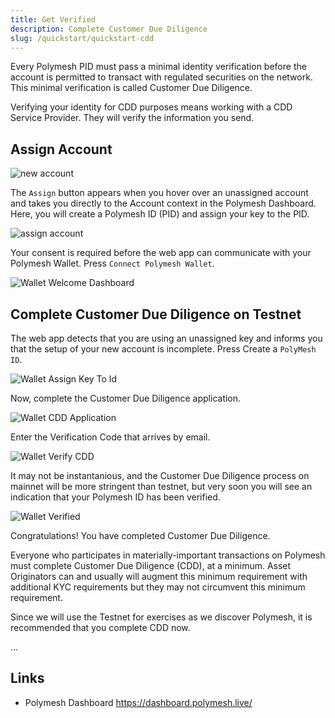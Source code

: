 ```yaml
---
title: Get Verified
description: Complete Customer Due Diligence
slug: /quickstart/quickstart-cdd
---
```


Every Polymesh PID must pass a minimal identity verification before the account is permitted to transact with regulated securities on the network. This minimal verification is called Customer Due Diligence.

Verifying your identity for CDD purposes means working with a CDD Service Provider. They will verify the information you send.

## Assign Account

![new account](images/new_account.png)

The `Assign` button appears when you hover over an unassigned account and takes you directly to the Account context in the Polymesh Dashboard. Here, you will create a Polymesh ID (PID) and assign your key to the PID. 

![assign account](images/assign.png)

Your consent is required before the web app can communicate with your Polymesh Wallet. Press `Connect Polymesh Wallet`. 

![Wallet Welcome Dashboard](images/welcome_to_dashboard.png)

## Complete Customer Due Diligence on Testnet

The web app detects that you are using an unassigned key and informs you that the setup of your new account is incomplete. Press Create a `PolyMesh ID`.

![Wallet Assign Key To Id](images/assign_key_to_id.png)

Now, complete the Customer Due Diligence application. 

![Wallet CDD Application](images/cdd_application.png)

Enter the Verification Code that arrives by email.

![Wallet Verify CDD](images/verify_cdd.png)

It may not be instantanious, and the Customer Due Diligence process on mainnet will be more stringent than testnet, but very soon you will see an indication that your Polymesh ID has been verified. 

![Wallet Verified](images/verified.png)

Congratulations! You have completed Customer Due Diligence. 

<HighlightBox type="tip">

Everyone who participates in materially-important transactions on Polymesh must complete Customer Due Diligence (CDD), at a minimum. Asset Originators can and usually will augment this minimum requirement with additional KYC requirements but they may not circumvent this minimum requirement.

Since we will use the Testnet for exercises as we discover Polymesh, it is recommended that you complete CDD now.

</HighlightBox>

...

## Links

- Polymesh Dashboard https://dashboard.polymesh.live/
